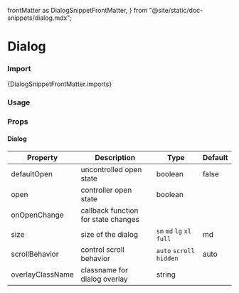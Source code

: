   frontMatter as DialogSnippetFrontMatter,
} from "@site/static/doc-snippets/dialog.mdx";

# Dialog

### Import

<CodeBlock language="jsx">{DialogSnippetFrontMatter.imports}</CodeBlock>

### Usage 

<DialogSnippet />


### Props

#### Dialog
| Property     | Description                         | Type    | Default |
|--------------|-------------------------------------|---------|---------|
| defaultOpen  | uncontrolled open state             | boolean | false   |
| open         | controller open state               | boolean |         |
| onOpenChange | callback function for state changes |         |         |
| size         | size of the dialog                  | `sm` `md` `lg` `xl` `full` | md | 
| scrollBehavior | control scroll behavior       | `auto` `scroll` `hidden` | auto
| overlayClassName  | classname for dialog overlay   | string  |         |

